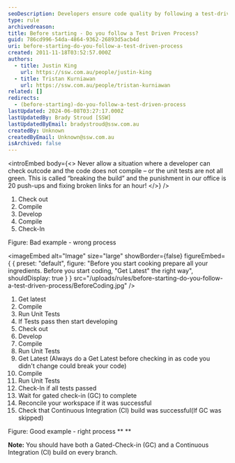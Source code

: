 ```yaml
---
seoDescription: Developers ensure code quality by following a test-driven process, involving continuous integration and gated check-in.
type: rule
archivedreason:
title: Before starting - Do you follow a Test Driven Process?
guid: 786cd996-54da-4864-9362-26893d5acb4d
uri: before-starting-do-you-follow-a-test-driven-process
created: 2011-11-18T03:52:57.000Z
authors:
  - title: Justin King
    url: https://ssw.com.au/people/justin-king
  - title: Tristan Kurniawan
    url: https://ssw.com.au/people/tristan-kurniawan
related: []
redirects:
  - (before-starting)-do-you-follow-a-test-driven-process
lastUpdated: 2024-06-08T03:27:17.000Z
lastUpdatedBy: Brady Stroud [SSW]
lastUpdatedByEmail: bradystroud@ssw.com.au
createdBy: Unknown
createdByEmail: Unknown@ssw.com.au
isArchived: false
---
```


<introEmbed
  body={<>
Never allow a situation where a developer can check outcode and the code does not compile – or the unit tests are not all green. This is called “breaking the build” and the punishment in our office is 20 push-ups and fixing broken links for an hour!
  </>}
/>
1. Check out
2. Compile
3. Develop
4. Compile
5. Check-In

Figure: Bad example - wrong process

<imageEmbed
  alt="Image"
  size="large"
  showBorder={false}
  figureEmbed={ {
    preset: "default",
    figure: "Before you start cooking prepare all your ingredients. Before you start coding, \"Get Latest\" the right way",
    shouldDisplay: true
  } }
  src="/uploads/rules/before-starting-do-you-follow-a-test-driven-process/BeforeCoding.jpg"
/>

1. Get latest
2. Compile
3. Run Unit Tests
4. If Tests pass then start developing
5. Check out
6. Develop
7. Compile
8. Run Unit Tests
9. Get Latest (Always do a Get Latest before checking in as code you didn't change could break your code)
10. Compile
11. Run Unit Tests
12. Check-In if all tests passed
13. Wait for gated check-in (GC) to complete
14. Reconcile your workspace if it was successful
15. Check that Continuous Integration (CI) build was successful(If GC was skipped)

Figure: Good example - right process
\*\*
\*\*

**Note:** You should have both a Gated-Check-in (GC) and a Continuous Integration (CI) build on every branch.
